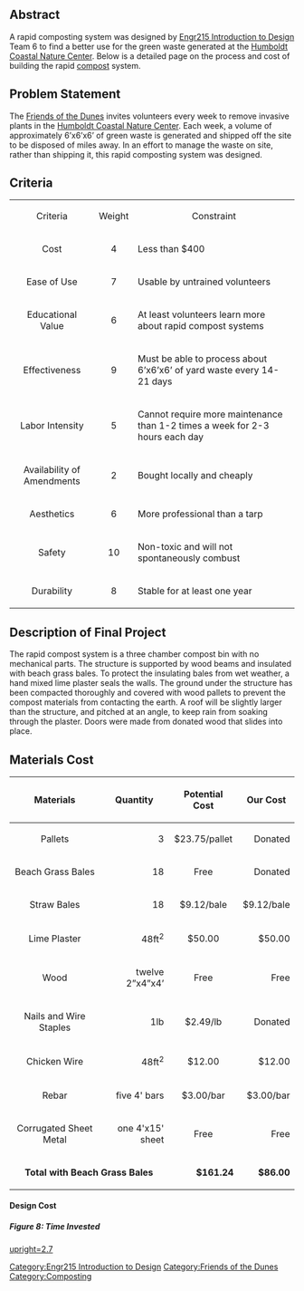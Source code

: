 
== Abstract ==

A rapid composting system was designed by [[Engr215 Introduction to Design]] Team 6 to find a better use for the green waste generated at the [http://www.friendsofthedunes.org/HCNC/ Humboldt Coastal Nature Center]. Below is a detailed page on the process and cost of building the rapid [[compost]] system.

== Problem Statement ==

The [[Friends of the Dunes]] invites volunteers every week to remove invasive plants in the [http://www.friendsofthedunes.org/HCNC/ Humboldt Coastal Nature Center]. Each week, a volume of approximately 6’x6’x6’ of green waste is generated and shipped off the site to be disposed of miles away. In an effort to manage the waste on site, rather than shipping it, this rapid composting system was designed.

== Criteria ==

{| class="wikitable sortable"
|-
|align="center"| Criteria						 
|align="center"| Weight		
|align="center"| Constraint

|-
| Cost						
|align="center"| 4	
|align="left"| Less than $400	
|-
| Ease of Use						
|align="center"| 7		
|align="left"| Usable by untrained volunteers		
|-
|  Educational Value						
|align="center"| 6		
|align="left"| At least volunteers learn more about rapid compost systems		
|-
|  Effectiveness						
|align="center"| 9		
|align="left"| Must be able to process about 6’x6’x6’ of yard waste every 14-21 days		
|-
|  Labor Intensity						
|align="center"| 5		
|align="left"| Cannot require more maintenance than 1-2 times a week for 2-3 hours each day		
|-
|  Availability of Amendments						
|align="center"| 2		
|align="left"| Bought locally and cheaply	
|-
|  Aesthetics						
|align="center"| 6		
|align="left"| More professional than a tarp
|-
|  Safety						
|align="center"| 10		
|align="left"| Non-toxic and will not spontaneously combust
|-
|  Durability						
|align="center"| 8		
|align="left"| Stable for at least one year
|}

== Description of Final Project ==

The rapid compost system is a three chamber compost bin with no mechanical parts. The structure is supported by wood beams and insulated with beach grass bales. To protect the insulating bales from wet weather, a hand mixed lime plaster seals the walls. The ground under the structure has been compacted thoroughly and covered with wood pallets to prevent the compost materials from contacting the earth. A roof will be slightly larger than the structure, and pitched at an angle, to keep rain from soaking through the plaster. Doors were made from donated wood that slides into place.  

{{How to
 |title=How to Build the Rapid Compost System
|File: FOTD Compost Location.jpg|Project Site |1 |Find an open space. 
|File:Team 6.jpg |Three Chamber compost System |2 |Compress and flatten the ground where the compost bin will go.  
|File:Team6pallets.jpg |Three Chamber compost System the 2nd |3 |Find some pallets to build the frame of the composter. Pallets can be found almost anywhere that receives freight. One of the best places to search are hardware stores, who will often give away the pallets for free.  
|File:Team6Lukehummering.jpg |Some picture |4 |Nail three pallets together to make a chamber for the compost. 
|File:Team6singlechamber.jpg |Some random picture |5 |Place another pallet at the bottom of the chamber. This pallet will prevent the compost materials from contacting the ground while also allowing air to enter the compost bin form below. 
|File:Team6threechamber.jpg |Some picture |6 |Because of the large amount of waste being generated at Friends of the Dunes, three chambers were built. One or two chambers would be more appropriate for individual households. 
|File:Team6cutslots.jpg |Slots for door |7 |Take six boards that are about the height of each chamber and cut slots into them. These slots will be placeholders for planks of wood which will make the door.   
|File:Team6drillslots.jpg |Some picture |8 |Drill the boards directly onto the chamber walls. 
|File:Team6woodenslots.jpg |Some random picture |9 |Take any extra pallets you may have and remove the planks of wood. This wood is perfect for doors and will save money since pallets are free. 
|File:Team6placeslots.jpg |Some picture |10 |Place the planks of wood into the slots. 
|File:Team6placein3chambers.jpg |Some picture |11 |Once all planks are in place, the door will be complete. 
|File:Team6roof.JPG |Some picture |12 |Latch on a metal roof to protect the compost materials from rain.
|File:Team6beachgrass.jpg |Beach Grass Bale |13 |Properly insulate the chambers by placing straw bales around the system. In our design we used beach grass because it is an invasive plant that is always readily available.

}}

== Materials Cost ==

{| class="wikitable sortable"
|-
!align="center"| Materials						 
!align="center"| Quantity		
!align="center"| Potential Cost
!align="center"| Our Cost		
|-
| Pallets						
|align="right"| 3	
|align="center"| $23.75/pallet	
|align="right"| Donated		
|-
| Beach Grass Bales						
|align="right"| 18		
|align="center"| Free		
|align="right"| Donated			
|-
| Straw Bales						
|align="right"| 18
|align="center"| $9.12/bale	
|align="right"| $9.12/bale
|-
| Lime Plaster						
|align="right"| 48ft<sup>2</sup>
|align="center"| $50.00	
|align="right"| $50.00
|-
| Wood						
|align="right"| twelve 2”x4”x4’	
|align="center"| Free	
|align="right"| Free
|-
| Nails and Wire Staples						
|align="right"| 1lb	
|align="center"| $2.49/lb	
|align="right"| Donated
|-
| Chicken Wire					
|align="right"| 48ft<sup>2</sup>	
|align="center"| $12.00	
|align="right"| $12.00
|-
| Rebar						
|align="right"| five 4' bars		
|align="center"| $3.00/bar		
|align="right"| $3.00/bar			
|-
| Corrugated Sheet Metal					
|align="right"| one 4'x15' sheet		
|align="center"| Free		
|align="right"| Free				
|-class="sortbottom"
!colspan="2" align="center" | '''Total with Beach Grass Bales'''
!align="right"|'''$161.24'''
!align="right"| '''$86.00'''
|}



==== Design Cost ====

===== Figure 8: Time Invested =====
[[Image: Group Time input.jpg|upright=2.7]]

[[Category:Engr215 Introduction to Design]]

[[Category:Friends of the Dunes]]
[[Category:Composting]]